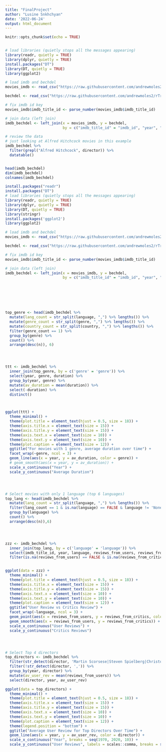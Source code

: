 ```yaml
---
title: "FinalProject"
author: "Lusine Snkhchyan"
date: '2022-06-24'
output: html_document
---
```


```r
knitr::opts_chunk$set(echo = TRUE)


# load libraries (quietly stops all the messages appearing)
library(readr, quietly = TRUE)
library(dplyr, quietly = TRUE)
install.packages("DT")
library(DT, quietly = TRUE)
library(ggplot2)

# load imdb and bechdel
movies_imdb <- read_csv("https://raw.githubusercontent.com/andrewmoles2/rTrainIntroduction/main/r-data-wrangling-1/data/IMDb%20movies.csv")

bechdel <- read_csv("https://raw.githubusercontent.com/andrewmoles2/rTrainIntroduction/main/r-data-wrangling-1/data/raw_bechdel.csv")

# fix imdb id key
movies_imdb$imdb_title_id <- parse_number(movies_imdb$imdb_title_id)

# join data (left join)
imdb_bechdel <- left_join(x = movies_imdb, y = bechdel,
                          by = c("imdb_title_id" = "imdb_id", "year", "title"))

# review the data
# just looking at Alfred Hitchcock movies in this example
imdb_bechdel %>%
  filter(grepl("Alfred Hitchcock", director)) %>%
  datatable()


head(imdb_bechdel)
dim(imdb_bechdel)
colnames(imdb_bechdel)
```

```r

install.packages("readr")
install.packages("DT")
# load libraries (quietly stops all the messages appearing)
library(readr, quietly = TRUE)
library(dplyr, quietly = TRUE)
library(DT, quietly = TRUE)
library(stringr)
install.packages('ggplot2')
library(ggplot2)

# load imdb and bechdel
movies_imdb <- read_csv("https://raw.githubusercontent.com/andrewmoles2/rTrainIntroduction/main/r-data-wrangling-1/data/IMDb%20movies.csv")

bechdel <- read_csv("https://raw.githubusercontent.com/andrewmoles2/rTrainIntroduction/main/r-data-wrangling-1/data/raw_bechdel.csv")

# fix imdb id key
movies_imdb$imdb_title_id <- parse_number(movies_imdb$imdb_title_id)

# join data (left join)
imdb_bechdel <- left_join(x = movies_imdb, y = bechdel,
                          by = c("imdb_title_id" = "imdb_id", "year", "title"))







top_genre <- head(imdb_bechdel %>%
  mutate(lang_count = str_split(language, ",") %>% lengths()) %>%
  mutate(genre_count = str_split(genre, ",") %>% lengths()) %>%
  mutate(country_count = str_split(country, ",") %>% lengths()) %>%
  filter(genre_count == 1) %>%
  group_by(genre) %>%
  count() %>%
  arrange(desc(n)), 6)




ttt <- imdb_bechdel %>%
  inner_join(top_genre, by = c('genre' = 'genre')) %>%
  select(year, genre, duration) %>%
  group_by(year, genre) %>%
  mutate(av_duration = mean(duration)) %>%
  select(-duration) %>%
  distinct()



ggplot(ttt) +
  theme_minimal() +
  theme(plot.title = element_text(hjust = 0.5, size = 18)) +
  theme(axis.title.x = element_text(size = 15)) +
  theme(axis.title.y = element_text(size = 15)) +
  theme(axis.text.x = element_text(size = 10)) +
  theme(axis.text.y = element_text(size = 10)) +
  theme(plot.caption = element_text(size = 12)) +
  ggtitle("For movies with 1 genre, average duration over time") +
  facet_wrap(~genre, ncol = 3) +
  geom_line(aes(x = year, y = av_duration, color = genre)) +
  # geom_smooth(aes(x = year, y = av_duration)) +
  scale_x_continuous("Year") +
  scale_y_continuous("Average Duration")




# Select movies with only 1 language (top 6 languages)
top_lang <- head(imdb_bechdel %>%
  mutate(lang_count = str_split(language, ",") %>% lengths()) %>%
  filter(lang_count == 1 & is.na(language) == FALSE & language != 'None') %>%
  group_by(language) %>%
  count() %>%
  arrange(desc(n)),6)




zzz <- imdb_bechdel %>%
  inner_join(top_lang, by = c('language' = 'language')) %>%
  select(imdb_title_id, year, language, reviews_from_users, reviews_from_critics) %>%
  filter(is.na(reviews_from_users) == FALSE & is.na(reviews_from_critics) == FALSE)


ggplot(data = zzz) +
  theme_minimal() +
  theme(plot.title = element_text(hjust = 0.5, size = 18)) +
  theme(axis.title.x = element_text(size = 15)) +
  theme(axis.title.y = element_text(size = 15)) +
  theme(axis.text.x = element_text(size = 10)) +
  theme(axis.text.y = element_text(size = 10)) +
  theme(plot.caption = element_text(size = 12)) +
  ggtitle("User Review vs Critics Review") +
  facet_wrap(~language, ncol = 3) +
  geom_point(aes(x = reviews_from_users, y = reviews_from_critics, color = language)) +
  geom_smooth(aes(x = reviews_from_users, y = reviews_from_critics)) +
  scale_x_continuous("User Reviews") +
  scale_y_continuous("Critics Reviews")




# Select Top 4 directors
top_directors <- imdb_bechdel %>%
  filter(str_detect(director, 'Martin Scorsese|Steven Spielberg|Christopher Nolan|Quentin Tarantino|Clint Eastwood|David Fincher')) %>%
  filter(!str_detect(director, ',')) %>%
  group_by(year, director) %>%
  mutate(av_user_rev = mean(reviews_from_users)) %>%
  select(director, year, av_user_rev)

ggplot(data = top_directors) +
  theme_minimal() +
  theme(plot.title = element_text(hjust = 0.5, size = 18)) +
  theme(axis.title.x = element_text(size = 15)) +
  theme(axis.title.y = element_text(size = 15)) +
  theme(axis.text.x = element_text(size = 10)) +
  theme(axis.text.y = element_text(size = 10)) +
  theme(plot.caption = element_text(size = 12)) +
  theme(legend.position = "bottom") +
  ggtitle("Average User Review for Top Directors Over Time") +
  geom_line(aes(x = year, y = av_user_rev, color = director)) +
  scale_x_continuous("Year", breaks = seq(1970, 2020, 10)) +
  scale_y_continuous("User Reviews", labels = scales::comma, breaks = seq(1000, 7000, 1000))


```

